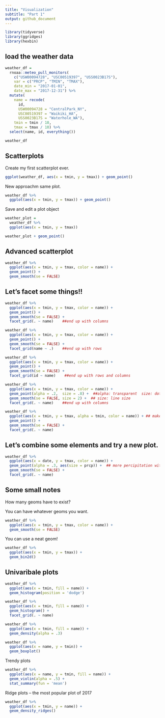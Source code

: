 ```yaml
---
title: "Visualization"
subtitle: "Part 1"
output: github_document
---
```


```r
library(tidyverse)
library(ggridges)
library(hexbin)
```

## load the weather data

```r
weather_df = 
  rnoaa::meteo_pull_monitors(
    c("USW00094728", "USC00519397", "USS0023B17S"),
    var = c("PRCP", "TMIN", "TMAX"), 
    date_min = "2017-01-01",
    date_max = "2017-12-31") %>%
  mutate(
    name = recode(
      id, 
      USW00094728 = "CentralPark_NY", 
      USC00519397 = "Waikiki_HA",
      USS0023B17S = "Waterhole_WA"),
    tmin = tmin / 10,
    tmax = tmax / 10) %>%
  select(name, id, everything())

weather_df
```

## Scatterplots

Create my first scatterplot ever.

```r
ggplot(weather_df, aes(x = tmin, y = tmax)) + geom_point()
```

New approachm same plot.

```r
weather_df %>% 
  ggplot(aes(x = tmin, y = tmax)) + geom_point()
```

Save and edit a plot object

```r
weather_plot = 
  weather_df %>% 
  ggplot(aes(x = tmin, y = tmax))

weather_plot + geom_point()
```

## Advanced scatterplot

```r
weather_df %>% 
  ggplot(aes(x = tmin, y = tmax, color = name)) + 
  geom_point() +
  geom_smooth(se = FALSE)
```

## Let's facet some things!!

```r
weather_df %>% 
  ggplot(aes(x = tmin, y = tmax, color = name)) + 
  geom_point() +
  geom_smooth(se = FALSE) +
  facet_grid(. ~ name)    ##end up with columns
```

```r
weather_df %>% 
  ggplot(aes(x = tmin, y = tmax, color = name)) + 
  geom_point() +
  geom_smooth(se = FALSE) +
  facet_grid(name ~ .)    ##end up with rows
```

```r
weather_df %>% 
  ggplot(aes(x = tmin, y = tmax, color = name)) + 
  geom_point() +
  geom_smooth(se = FALSE) +
  facet_grid(id ~ name)    ##end up with rows and columns
```

```r
weather_df %>% 
  ggplot(aes(x = tmin, y = tmax, color = name)) + 
  geom_point(alpha = .2,  size = .8) +  ##alpha: transparent  size: dot size
  geom_smooth(se = FALSE, size = 2) +  ## size: line size
  facet_grid(. ~ name)    ##end up with columns
```

```r
weather_df %>% 
  ggplot(aes(x = tmin, y = tmax, alpha = tmin, color = name)) + ## make transparent to less transparent from tmin to tmax
  geom_point() +
  geom_smooth(se = FALSE) +
  facet_grid(. ~ name)
```

## Let's combine some elements and try a new plot.

```r
weather_df %>% 
  ggplot(aes(x = date, y = tmax, color = name)) +
  geom_point(alpha = .3, aes(size = prcp)) +  ## more percipitation with a larger point
  geom_smooth(se = FALSE) +
  facet_grid(. ~ name)
```

## Some small notes

How many geoms have to exist?

You can have whatever geoms you want.

```r
weather_df %>% 
  ggplot(aes(x = tmin, y = tmax, color = name)) +
  geom_smooth(se = FALSE)
```

You can use a neat geom!

```r
weather_df %>% 
  ggplot(aes(x = tmin, y = tmax)) +
  geom_bin2d()
```

## Univaribale plots

```r
weather_df %>% 
  ggplot(aes(x = tmin, fill = name)) +
  geom_histogram(position = 'dodge')
```

```r
weather_df %>% 
  ggplot(aes(x = tmin, fill = name)) +
  geom_histogram() +
  facet_grid(. ~ name)
```

```r
weather_df %>% 
  ggplot(aes(x = tmin, fill = name)) +
  geom_density(alpha = .3)
```

```r
weather_df %>% 
  ggplot(aes(x = name, y = tmin)) +
  geom_boxplot()
```

Trendy plots

```r
weather_df %>% 
  ggplot(aes(x = name, y = tmin, fill = name)) +
  geom_violin(alpha = .5) +
  stat_summary(fun = 'mean')
```

Ridge plots -- the most popular plot of 2017

```r
weather_df %>% 
  ggplot(aes(x = tmin, y = name)) +
  geom_density_ridges()
```


